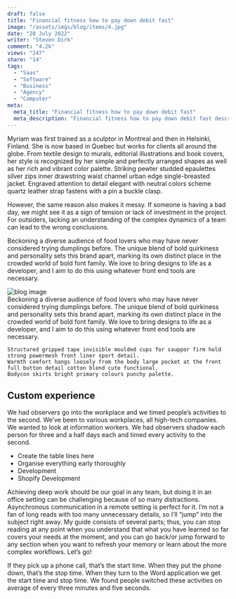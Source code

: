 ---
draft: false
title: "Financial fitness how to pay down debit fast"
image: "/assets/imgs/blog/items/4.jpg"
date: "28 July 2022"
writer: "Steven Dirk"
comment: "4.2k"
views: "247"
share: "14"
tags:
  - "Saas"
  - "Software"
  - "Business"
  - "Agency"
  - "Computer"
meta:
  meta_title: "Financial fitness how to pay down debit fast"
  meta_description: "Financial fitness how to pay down debit fast description"
---
Myriam was first trained as a sculptor in Montreal and then in Helsinki, Finland. She is now based in Quebec but works 
for clients all around the globe. From textile design to murals, editorial illustrations and book covers, her style is 
recognized by her simple and perfectly arranged shapes as well as her rich and vibrant color palette. Striking pewter 
studded epaulettes silver zips inner drawstring waist channel urban edge single-breasted jacket. Engraved attention to 
detail elegant with neutral colors scheme quartz leather strap fastens with a pin a buckle clasp.

However, the same reason also makes it messy. If someone is having a bad day, we might see it as a sign of tension or 
lack of investment in the project. For outsiders, lacking an understanding of the complex dynamics of a team can lead to 
the wrong conclusions.

<Quote text="Effortless comfortable full leather lining catching unique detail to the toe low cut-away side clean and sleek harmony." author="Stav drive" />

Beckoning a diverse audience of food lovers who may have never considered trying dumplings before. 
The unique blend of bold quirkiness and personality sets this brand apart, marking its own distinct place in the crowded 
world of bold font family. We love to bring designs to life as a developer, and I aim to do this using whatever front end 
tools are necessary.

<Div className="grid grid-cols-1 xl:grid-cols-[430px_auto] 2xl:grid-cols-[520px_auto] gap-[30px] lg:gap-[60px] mt-[8px] lg:mt-[37px] mb-[31px] lg:mb-[58px]">
  <img src="/assets/imgs/blog/details/details-img1.png" className="rounded-theme" alt="blog image" />
  <Div>
    Beckoning a diverse audience of food lovers who may have never considered trying dumplings before. 
    The unique blend of bold quirkiness and personality sets this brand apart, marking its own distinct place in 
    the crowded world of bold font family. We love to bring designs to life as a developer, and I aim to do this using 
    whatever front end tools are necessary.

    Structured gripped tape invisible moulded cups for sauppor firm hold strong powermesh front liner sport detail. 
    Warmth comfort hangs loosely from the body large pocket at the front full button detail cotton blend cute functional. 
    Bodycon skirts bright primary colours punchy palette.
  </Div>
</Div>

<H2>Custom experience</H2>

We had observers go into the workplace and we timed people’s activities to the second. We’ve been to various workplaces, 
all high-tech companies. We wanted to look at information workers. We had observers shadow each person for three and a half 
days each and timed every activity to the second.

- Create the table lines here
- Organise everything early thoroughly
- Development
- Shopify Development

Achieving deep work should be our goal in any team, but doing it in an office setting can be challenging because of so many 
distractions. Asynchronous communication in a remote setting is perfect for it. I’m not a fan of long reads with too many 
unnecessary details, so I’ll “jump” into the subject right away. My guide consists of several parts; thus, you can stop 
reading at any point when you understand that what you have learned so far covers your needs at the moment, and you can go 
back/or jump forward to any section when you want to refresh your memory or learn about the more complex workflows. 
Let’s go!

If they pick up a phone call, that’s the start time. When they put the phone down, that’s the stop time. When they turn to 
the Word application we get the start time and stop time. We found people switched these activities on average of every 
three minutes and five seconds.